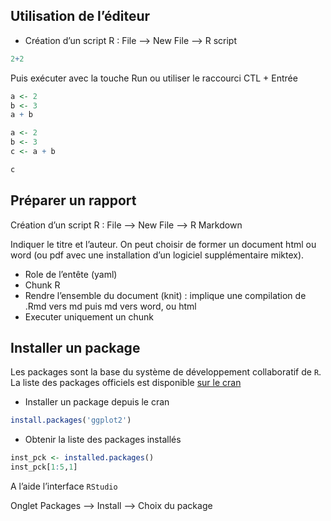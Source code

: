 
## Utilisation de l'éditeur
- Création d'un script R :
File --> New File --> R script

```r
2+2
```

Puis exécuter avec la touche Run ou utiliser le raccourci CTL + Entrée

```r
a <- 2
b <- 3
a + b
```


```r
a <- 2
b <- 3
c <- a + b
```

\alert{Rien ne s'affiche pourtant le calcul a été effectué}

```r
c
```


## Préparer un rapport
Création d'un script R :
File --> New File --> R Markdown

Indiquer le titre et l'auteur. On peut choisir de former un document html ou word (ou pdf avec une installation d'un logiciel supplémentaire miktex).


- Role de l'entête (yaml)
- Chunk R
- Rendre l'ensemble du document (knit) : implique une compilation de .Rmd vers md puis md vers word, ou html 
- Executer uniquement un chunk

## Installer un package

Les packages sont la base du système de développement collaboratif de `R`. La liste des packages officiels est disponible [sur le cran](https://cran.r-project.org/web/packages/available_packages_by_name.html)


- Installer un package depuis le cran 
```r
install.packages('ggplot2')
```
- Obtenir la liste des packages installés
```r
inst_pck <- installed.packages()
inst_pck[1:5,1]
```

A l'aide l'interface `RStudio`

Onglet Packages --> Install --> Choix du package

\alert{Installer un package revient plus ou moins à copier le code sur son ordinateur à un endroit connu de \R.}
